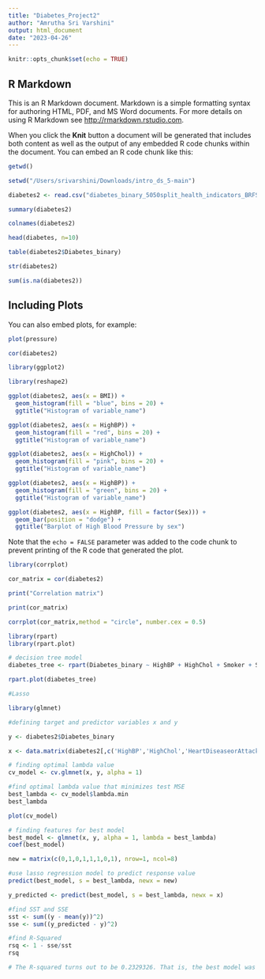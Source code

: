 ```yaml
---
title: "Diabetes_Project2"
author: "Amrutha Sri Varshini"
output: html_document
date: "2023-04-26"
---
```


```r
knitr::opts_chunk$set(echo = TRUE)
```

## R Markdown

This is an R Markdown document. Markdown is a simple formatting syntax for authoring HTML, PDF, and MS Word documents. For more details on using R Markdown see <http://rmarkdown.rstudio.com>.

When you click the **Knit** button a document will be generated that includes both content as well as the output of any embedded R code chunks within the document. You can embed an R code chunk like this:

```r

getwd()

setwd("/Users/srivarshini/Downloads/intro_ds_5-main")

diabetes2 <- read.csv("diabetes_binary_5050split_health_indicators_BRFSS2015.csv")

summary(diabetes2)

colnames(diabetes2)

head(diabetes, n=10)

table(diabetes2$Diabetes_binary)

str(diabetes2)

sum(is.na(diabetes2)) 

```

## Including Plots

You can also embed plots, for example:

```r
plot(pressure)

cor(diabetes2)

library(ggplot2)

library(reshape2)

ggplot(diabetes2, aes(x = BMI)) + 
  geom_histogram(fill = "blue", bins = 20) +
  ggtitle("Histogram of variable_name")

ggplot(diabetes2, aes(x = HighBP)) + 
  geom_histogram(fill = "red", bins = 20) +
  ggtitle("Histogram of variable_name")

ggplot(diabetes2, aes(x = HighChol)) + 
  geom_histogram(fill = "pink", bins = 20) +
  ggtitle("Histogram of variable_name")

ggplot(diabetes2, aes(x = HighBP)) + 
  geom_histogram(fill = "green", bins = 20) +
  ggtitle("Histogram of variable_name")

ggplot(diabetes2, aes(x = HighBP, fill = factor(Sex))) +
  geom_bar(position = "dodge") +
  ggtitle("Barplot of High Blood Pressure by sex")


```

Note that the `echo = FALSE` parameter was added to the code chunk to prevent printing of the R code that generated the plot.

```r
library(corrplot)

cor_matrix = cor(diabetes2)

print("Correlation matrix")

print(cor_matrix)

corrplot(cor_matrix,method = "circle", number.cex = 0.5)
```

```r

library(rpart)
library(rpart.plot)

# decision tree model
diabetes_tree <- rpart(Diabetes_binary ~ HighBP + HighChol + Smoker + Stroke + PhysActivity + MentHlth + PhysHlth + DiffWalk, data = diabetes2, method = "class")

rpart.plot(diabetes_tree)

```


```r
#Lasso

library(glmnet)

#defining target and predictor variables x and y

y <- diabetes2$Diabetes_binary

x <- data.matrix(diabetes2[,c('HighBP','HighChol','HeartDiseaseorAttack','PhysHlth','DiffWalk','Sex','Age','CholCheck')])

# finding optimal lambda value
cv_model <- cv.glmnet(x, y, alpha = 1)

#find optimal lambda value that minimizes test MSE
best_lambda <- cv_model$lambda.min
best_lambda

plot(cv_model)

# finding features for best model
best_model <- glmnet(x, y, alpha = 1, lambda = best_lambda)
coef(best_model)

new = matrix(c(0,1,0,1,1,1,0,1), nrow=1, ncol=8)

#use lasso regression model to predict response value
predict(best_model, s = best_lambda, newx = new)

y_predicted <- predict(best_model, s = best_lambda, newx = x)

#find SST and SSE
sst <- sum((y - mean(y))^2)
sse <- sum((y_predicted - y)^2)

#find R-Squared
rsq <- 1 - sse/sst
rsq

# The R-squared turns out to be 0.2329326. That is, the best model was able to explain 23.29% of the variation in the response values of the training data.
```
